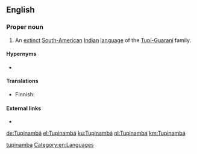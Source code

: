 {{also|tupinamba|Tupinamba}}
==English==

===Proper noun===
{{en-proper noun}}

# An [[extinct]] [[South American|South-American]] [[Indian]] [[language]] of the [[w:Tupí-Guaraní|Tupí-Guaraní]] family.

====Hypernyms====
* {{l|en|Tupi}}

====Translations====
{{trans-top|language}}
* Finnish: {{t|fi|tupinambá}}
{{trans-mid}}
{{trans-bottom}}

====External links====
* {{ethnologue|code=tpn}}

[[Category:English terms spelled with Á|tupinamba]]
[[Category:en:Languages]]

[[de:Tupinambá]]
[[el:Tupinambá]]
[[ku:Tupinambá]]
[[nl:Tupinambá]]
[[km:Tupinambá]]